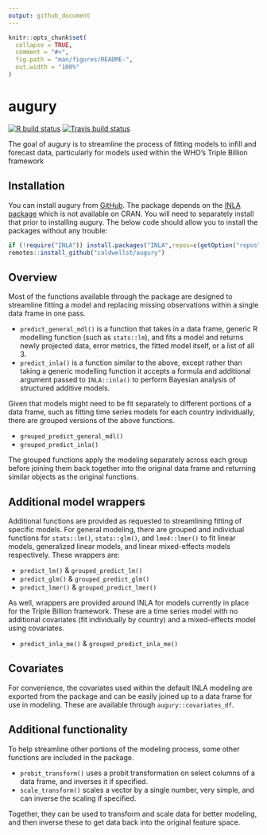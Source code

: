 ```yaml
---
output: github_document
---
```


<!-- README.md is generated from README.Rmd. Please edit that file -->

```r
knitr::opts_chunk$set(
  collapse = TRUE,
  comment = "#>",
  fig.path = "man/figures/README-",
  out.width = "100%"
)
```

# augury

<!-- badges: start -->
[![R build status](https://github.com/caldwellst/augury/workflows/R-CMD-check/badge.svg)](https://github.com/caldwellst/augury/actions)
[![Travis build status](https://travis-ci.com/caldwellst/augury.svg?branch=master)](https://travis-ci.com/caldwellst/augury)
<!-- badges: end -->

The goal of augury is to streamline the process of fitting models to infill and
forecast data, particularly for models used within the WHO's Triple Billion
framework

## Installation

You can install augury from [GitHub](https://github.com/caldwellst/augury). The
package depends on the [INLA package](https://www.r-inla.org/home) which is not
available on CRAN. You will need to separately install that prior to installing
augury. The below code should allow you to install the packages without any
trouble:

``` r
if (!require("INLA")) install.packages("INLA",repos=c(getOption("repos"),INLA="https://inla.r-inla-download.org/R/stable"), dep=TRUE)
remotes::install_github("caldwellst/augury")
```

## Overview

Most of the functions available through the package are designed to streamline
fitting a model and replacing missing observations within a single data frame
in one pass.

* `predict_general_mdl()` is a function that takes in a data frame, generic R
    modelling function (such as `stats::lm`), and fits a model and returns newly
    projected data, error metrics, the fitted model itself, or a list of all 3.
* `predict_inla()` is a function similar to the above, except rather than taking
    a generic modelling function it accepts a formula and additional argument
    passed to `INLA::inla()` to perform Bayesian analysis of structured additive
    models.
    
Given that models might need to be fit separately to different portions of a data
frame, such as fitting time series models for each country individually, there are
grouped versions of the above functions.

* `grouped_predict_general_mdl()`
* `grouped_predict_inla()`

The grouped functions apply the modeling separately across each group before
joining them back together into the original data frame and returning similar
objects as the original functions.

## Additional model wrappers

Additional functions are provided as requested to streamlining fitting of
specific models. For general modeling, there are grouped and individual functions
for `stats::lm()`, `stats::glm()`, and `lme4::lmer()` to fit linear models,
generalized linear models, and linear mixed-effects models respectively. These
wrappers are:

* `predict_lm()` & `grouped_predict_lm()`
* `predict_glm()` & `grouped_predict_glm()`
* `predict_lmer()` & `grouped_predict_lmer()`

As well, wrappers are provided around INLA for models currently in place for the
Triple Billion framework. These are a time series model with no additional
covariates (fit individually by country) and a mixed-effects model using
covariates.

* `predict_inla_me()` & `grouped_predict_inla_me()`

## Covariates

For convenience, the covariates used within the default INLA modeling are exported
from the package and can be easily joined up to a data frame for use in modeling.
These are available through `augury::covariates_df`.

## Additional functionality

To help streamline other portions of the modeling process, some other functions
are included in the package.

* `probit_transform()` uses a probit transformation on select columns of a data
   frame, and inverses it if specified.
* `scale_transform()` scales a vector by a single number, very simple, and can
   inverse the scaling if specified.
   
Together, they can be used to transform and scale data for better modeling, and
then inverse these to get data back into the original feature space.
